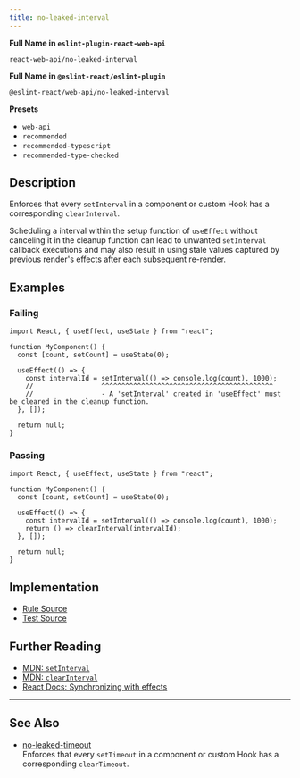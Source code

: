 ```yaml
---
title: no-leaked-interval
---
```


**Full Name in `eslint-plugin-react-web-api`**

```plain copy
react-web-api/no-leaked-interval
```

**Full Name in `@eslint-react/eslint-plugin`**

```plain copy
@eslint-react/web-api/no-leaked-interval
```

**Presets**

- `web-api`
- `recommended`
- `recommended-typescript`
- `recommended-type-checked`

## Description

Enforces that every `setInterval` in a component or custom Hook has a corresponding `clearInterval`.

Scheduling a interval within the setup function of `useEffect` without canceling it in the cleanup function can lead to unwanted `setInterval` callback executions and may also result in using stale values captured by previous render's effects after each subsequent re-render.

## Examples

### Failing

```tsx
import React, { useEffect, useState } from "react";

function MyComponent() {
  const [count, setCount] = useState(0);

  useEffect(() => {
    const intervalId = setInterval(() => console.log(count), 1000);
    //                 ^^^^^^^^^^^^^^^^^^^^^^^^^^^^^^^^^^^^^^^^^^^
    //                 - A 'setInterval' created in 'useEffect' must be cleared in the cleanup function.
  }, []);

  return null;
}
```

### Passing

```tsx
import React, { useEffect, useState } from "react";

function MyComponent() {
  const [count, setCount] = useState(0);

  useEffect(() => {
    const intervalId = setInterval(() => console.log(count), 1000);
    return () => clearInterval(intervalId);
  }, []);

  return null;
}
```

## Implementation

- [Rule Source](https://github.com/Rel1cx/eslint-react/tree/main/packages/plugins/eslint-plugin-react-web-api/src/rules/no-leaked-interval.ts)
- [Test Source](https://github.com/Rel1cx/eslint-react/tree/main/packages/plugins/eslint-plugin-react-web-api/src/rules/no-leaked-interval.spec.ts)

## Further Reading

- [MDN: `setInterval`](https://developer.mozilla.org/en-US/docs/Web/API/setInterval)
- [MDN: `clearInterval`](https://developer.mozilla.org/en-US/docs/Web/API/clearInterval)
- [React Docs: Synchronizing with effects](https://react.dev/learn/synchronizing-with-effects#putting-it-all-together)

---

## See Also

- [no-leaked-timeout](./web-api-no-leaked-timeout)\
  Enforces that every `setTimeout` in a component or custom Hook has a corresponding `clearTimeout`.
